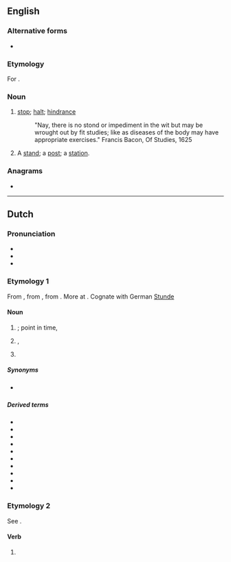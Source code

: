 ==English==

===Alternative forms===
* {{l|en|stound}}

===Etymology===
For {{m|en|stand}}.

===Noun===
{{en-noun}}

# {{lb|en|obsolete}} [[stop]]; [[halt]]; [[hindrance]]
#: {{rfquotek|Francis Bacon}} "Nay, there is no stond or impediment in the wit but may be wrought out by fit studies; like as diseases of the body may have appropriate exercises." Francis Bacon, Of Studies, 1625
# {{lb|en|obsolete}} A [[stand]]; a [[post]]; a [[station]].
#: {{rfquotek|Edmund Spenser}}

{{Webster 1913}}

===Anagrams===
* {{anagrams|en|a=dnost|don't's|don'ts}}

----

==Dutch==

===Pronunciation===
* {{IPA|lang=nl|/stɔnt/}}
* {{hyphenation|lang=nl|stond}}
* {{rhyme|lang=nl|ɔnt}}

===Etymology 1===
From {{inh|nl|dum|stonde}}, from {{inh|nl|odt|stunda||time, while}}, from {{inh|nl|gem-pro|*stundō||time, while}}. More at {{l|en|stound}}. Cognate with German [[Stunde]]

====Noun====
{{nl-noun|f|-en|stondje}}

# {{l|en|time}}; point in time, {{l|en|moment}}
# {{l|en|age}}, {{l|en|epoch}}
# {{l|en|hour}}

=====Synonyms=====
* {{sense|chronology}} {{l|nl|uur}}

=====Derived terms=====
* {{l|nl|aanstonds}}
* {{l|nl|avondstond}}
* {{l|nl|doodsstond}}
* {{l|nl|kortstondig}}
* {{l|nl|middagstond}}
* {{l|nl|morgenstond}}
* {{l|nl|noenestond}}
* {{l|nl|ochtendstond}}
* {{l|nl|schemerstond}}
* {{l|nl|terstond}}

===Etymology 2===
See {{m|nl|staan}}.

====Verb====
{{head|nl|verb form}}

# {{nl-verb form of|n=sg|t=past|staan}}